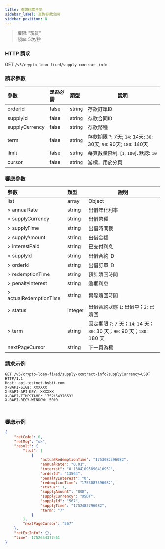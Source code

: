 ```yaml
---
title: 查詢存款合同
sidebar_label: 查詢存款合同
sidebar_position: 8
---
```

> 權限: "現貨"<br/>
> 頻率: 5次/秒

### HTTP 請求
GET `/v5/crypto-loan-fixed/supply-contract-info`

### 請求參數
| 參數 | 是否必需 | 類型 | 說明|
|:----- |:-------|:-----|------ |
|orderId|false|string|存款訂單ID|
|supplyId|false|string|存款合同ID|
|supplyCurrency|false|string|存款幣種|
|term |false |string|存款期限 `7`: 7天; `14`: 14天; `30`: 30天; `90`: 90天; `180`: 180天|
|limit |false |string |每頁數量限制. [`1`, `100`]. 默認: `10`|
|cursor |false |string |游標，用於分頁|

### 響應參數
| 參數 | 類型 | 說明|
|:----- |:-----|----- |
|list|array|Object|
|> annualRate|string |出借年化利率|
|> supplyCurrency|string |出借幣種|
|> supplyTime|string |出借時間戳|
|> supplyAmount|string |出借金額|
|> interestPaid|string |已支付利息|
|> supplyId|string |出借合約 ID|
|> orderId|string |出借訂單 ID|
|> redemptionTime|string |預計贖回時間|
|> penaltyInterest|string |逾期利息|
|> actualRedemptionTime|string |實際贖回時間|
|> status|integer |出借合約狀態 `1`: 出借中；`2`: 已贖回|
|> term|string |固定期限 `7`: 7 天；`14`: 14 天；`30`: 30 天；`90`: 90 天；`180`: 180 天|
|nextPageCursor |string |下一頁游標|

### 請求示例

<Tabs groupId="programming-languages">
<TabItem value="http" label="HTTP">

```http
GET /v5/crypto-loan-fixed/supply-contract-info?supplyCurrency=USDT HTTP/1.1
Host: api-testnet.bybit.com
X-BAPI-SIGN: XXXXXX
X-BAPI-API-KEY: XXXXXX
X-BAPI-TIMESTAMP: 1752654376532
X-BAPI-RECV-WINDOW: 5000
```

</TabItem>
<TabItem value="python" label="Python">

```python

```

</TabItem>

<TabItem value="Node" label="Node.js">

```n4js

```

</TabItem>
</Tabs>

### 響應示例

```json
{
    "retCode": 0,
    "retMsg": "ok",
    "result": {
        "list": [
            {
                "actualRedemptionTime": "1753087596082",
                "annualRate": "0.01",
                "interest": "0.13041095890410959",
                "orderId": "13564",
                "penaltyInterest": "0",
                "redemptionTime": "1753087596082",
                "status": 1,
                "supplyAmount": "800",
                "supplyCurrency": "USDT",
                "supplyId": "567",
                "supplyTime": "1752482796082",
                "term": "7"
            }
        ],
        "nextPageCursor": "567"
    },
    "retExtInfo": {},
    "time": 1752654377461
}
```
